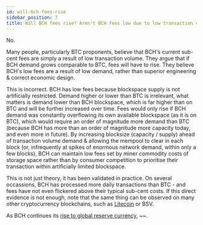 ```yaml
---
id: will-bch-fees-rise
sidebar_position: 7
title: Will BCH fees rise? Aren't BCH fees low due to low transaction volume? Won't rising volume / price increase fees?
---
```


No.

Many people, particularly BTC proponents, believe that BCH's current sub-cent fees are simply a result of low transaction volume. They argue that if BCH demand grows comparable to BTC, fees will have to rise. They believe BCH's low fees are a result of low demand, rather than superior engineering & correct economic design.

This is incorrect. BCH has low fees because blockspace supply is not artificially restricted. Demand higher or lower than BTC is irrelevant, what matters is demand lower than BCH blockspace, which is far higher than on BTC and will be further increased over time. Fees would only rise if BCH demand was constantly overflowing its own available blockspace (as it is on BTC), which would require an order of magnitude more demand than BTC (because BCH has more than an order of magnitude more capacity today, and even more in future). By increasing blocksize (capacity / supply) ahead of transaction volume demand & allowing the mempool to clear in each block (or, infrequently at spikes of enormous network demand, within only a few blocks), BCH can maintain low fees set by miner commodity costs of storage space rather than by consumer competition to prioritise their transaction within artificially limited blockspace.

This is not just theory, it has been validated in practice. On several occassions, BCH has processed more daily transactions than BTC - and fees have not even flickered above their typical sub-cent costs. If this direct evidence is not enough, note that the same thing can be observed on many other cryptocurrency blockchains, such as [Litecoin](/faqs/Cryptocurrency/what-about-litecoin-ltc) or BSV.

As BCH continues its [rise to global reserve currency](/faqs/Podcast/what-do-you-mean-global-reserve-currency), ~~.
